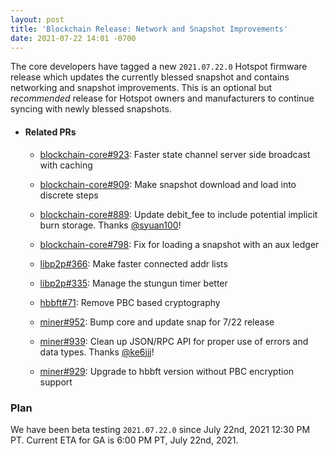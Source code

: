```yaml
---
layout: post
title: 'Blockchain Release: Network and Snapshot Improvements'
date: 2021-07-22 14:01 -0700
---
```


The core developers have tagged a new `2021.07.22.0` Hotspot firmware release which updates the
currently blessed snapshot and contains networking and snapshot improvements. This is an optional
but _recommended_ release for Hotspot owners and manufacturers to continue syncing with newly
blessed snapshots.

<!--truncate-->

- #### Related PRs

  - [blockchain-core#923](https://github.com/helium/blockchain-core/pull/923): Faster state channel
    server side broadcast with caching
  - [blockchain-core#909](https://github.com/helium/blockchain-core/pull/909): Make snapshot
    download and load into discrete steps
  - [blockchain-core#889](https://github.com/helium/blockchain-core/pull/889): Update debit_fee to
    include potential implicit burn storage. Thanks [@syuan100](https://github.com/syuan100)!
  - [blockchain-core#798](https://github.com/helium/blockchain-core/pull/798): Fix for loading a
    snapshot with an aux ledger

  - [libp2p#366](https://github.com/helium/erlang-libp2p/pull/366): Make faster connected addr lists
  - [libp2p#335](https://github.com/helium/erlang-libp2p/pull/335): Manage the stungun timer better

  - [hbbft#71](https://github.com/helium/erlang-hbbft/pull/71): Remove PBC based cryptography

  - [miner#952](https://github.com/helium/miner/pull/952): Bump core and update snap for 7/22
    release
  - [miner#939](https://github.com/helium/miner/pull/939): Clean up JSON/RPC API for proper use of
    errors and data types. Thanks [@ke6jjj](https://github.com/ke6jjj)!
  - [miner#929](https://github.com/helium/miner/pull/929): Upgrade to hbbft version without PBC
    encryption support

### Plan

We have been beta testing `2021.07.22.0` since July 22nd, 2021 12:30 PM PT. Current ETA for GA is
6:00 PM PT, July 22nd, 2021.

